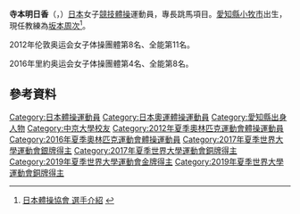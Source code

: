 {{Infobox 體操選手
|gymnastname= 寺本明日香
|fullname  = {{lang|ja|寺本 明日香}}
|nickname  = 
|country   = {{JPN}}
|formercountry= 
|hometown= 
|birthdate= {{birth_date_and_age|1995|11|19}}
|birthplace= {{JPN}}[[愛知縣|愛知縣]][[小牧市|小牧市]]
|deathdate=
|deathplace=
|height= {{height|m=1.38}} 
|discipline= 女子[[競技體操|競技體操]] 
|natlteam=
|club=  
|gym=
|collegeteam=
|headcoach= [[坂本周次|坂本周次]] 
|assistcoach=
|formercoach=
|choreographer=
| show-medals = no
|medaltemplates= 
{{MedalSport|女子[[體操|體操]]}}
{{MedalCountry|{{JPN}}}}
{{MedalCompetition|[[亞洲體操錦標賽|亞洲體操錦標賽]]}}
{{MedalGold|[[2015年亞洲競技體操錦標賽|2015年 廣島]]|團體}}
{{MedalBronze|[[2015年亞洲競技體操錦標賽|2015年 廣島]]|全能}}
{{MedalSilver|[[2015年亞洲競技體操錦標賽|2015年 廣島]]|平衡木}}
{{MedalCompetition|[[世界大學生運動會|世界大學生運動會]]}}
{{MedalSilver|[[2015年夏季世界大學運動會|2015年 光州]]|[[2015年夏季世界大學運動會體操比賽|團體]]}}
{{MedalSilver|[[2015年夏季世界大學運動會|2015年 光州]]|[[2015年夏季世界大學運動會體操比賽|全能]]}}
{{MedalSilver|[[2015年夏季世界大學運動會|2015年 光州]]|[[2015年夏季世界大學運動會體操比賽|高低杠]]}}
{{MedalBronze|[[2017年夏季世界大學運動會|2017年 臺北]]|[[2017年夏季世界大學運動會體操比賽|團體]]}}
{{MedalSilver|[[2017年夏季世界大學運動會|2017年 臺北]]|[[2017年夏季世界大學運動會體操比賽|全能]]}}
{{MedalGold|[[2019年夏季世界大學生運動會|2019年 拿坡里]]|[[2019年夏季世界大學運動會體操比賽|團體]]}}
{{MedalBronze|[[2019年夏季世界大學運動會|2019年 拿坡里]]|[[2019年夏季世界大學運動會體操比賽|高低槓]]}}
}}
{{japanese|japanese=寺本 明日香|kana=てらもと あすか|romaji=Teramoto Asuka}}

'''寺本明日香'''（{{lang|ja|'''てらもと あすか'''}}，{{bd|1995年|11月19日}}）[[日本|日本]]女子[[競技體操|競技體操]]運動員，專長跳馬項目。[[愛知縣|愛知縣]][[小牧市|小牧市]]出生，現任教練為[[坂本周次|坂本周次]]<ref>[http://www.jpn-gym.or.jp/artistic/player/natio11w/data/11wdai_teramoto.html 日本體操協會 選手介紹] {{Wayback|url=http://www.jpn-gym.or.jp/artistic/player/natio11w/data/11wdai_teramoto.html |date=20120816094335 }}{{ja}}</ref>。

2012年伦敦奥运会女子体操團體第8名、全能第11名。

2016年里約奥运会女子体操團體第4名、全能第8名。

==參考資料==
{{reflist}}

{{DEFAULTSORT:Teramoto Asuka}}
[[Category:日本體操運動員|Category:日本體操運動員]]
[[Category:日本奧運體操運動員|Category:日本奧運體操運動員]]
[[Category:愛知縣出身人物|Category:愛知縣出身人物]]
[[Category:中京大學校友|Category:中京大學校友]]
[[Category:2012年夏季奧林匹克運動會體操運動員|Category:2012年夏季奧林匹克運動會體操運動員]]
[[Category:2016年夏季奧林匹克運動會體操運動員|Category:2016年夏季奧林匹克運動會體操運動員]]
[[Category:2017年夏季世界大學運動會銀牌得主|Category:2017年夏季世界大學運動會銀牌得主]]
[[Category:2017年夏季世界大學運動會銅牌得主|Category:2017年夏季世界大學運動會銅牌得主]]
[[Category:2019年夏季世界大學運動會金牌得主|Category:2019年夏季世界大學運動會金牌得主]]
[[Category:2019年夏季世界大學運動會銅牌得主|Category:2019年夏季世界大學運動會銅牌得主]]